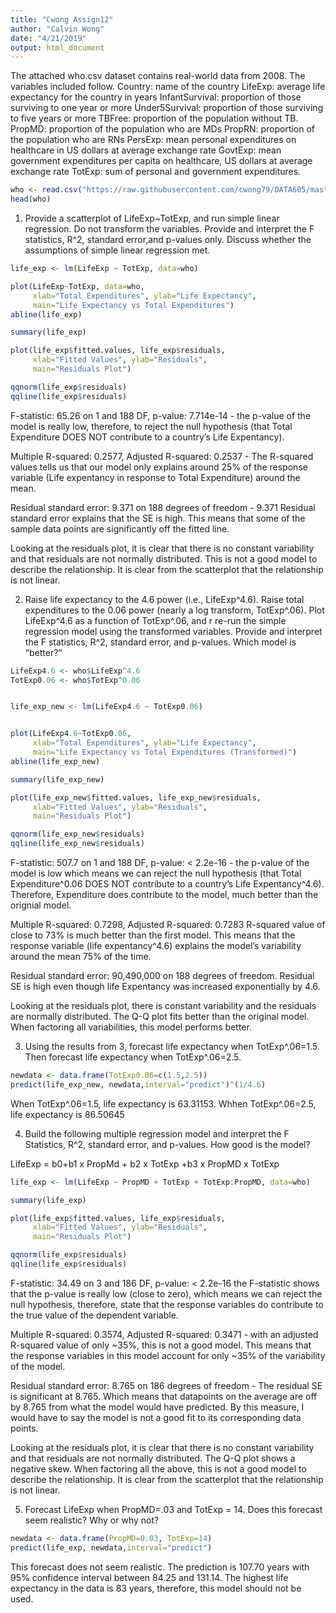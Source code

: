 ```yaml
---
title: "Cwong Assign12"
author: "Calvin Wong"
date: "4/21/2019"
output: html_document
---
```


The attached who.csv dataset contains real-world data from 2008. The variables included follow.
Country: name of the country
LifeExp: average life expectancy for the country in years
InfantSurvival: proportion of those surviving to one year or more
Under5Survival: proportion of those surviving to five years or more
TBFree: proportion of the population without TB.
PropMD: proportion of the population who are MDs
PropRN: proportion of the population who are RNs
PersExp: mean personal expenditures on healthcare in US dollars at average exchange rate
GovtExp: mean government expenditures per capita on healthcare, US dollars at average exchange rate
TotExp: sum of personal and government expenditures.

```r
who <- read.csv("https://raw.githubusercontent.com/cwong79/DATA605/master/who.csv")
head(who)
```

1. Provide a scatterplot of LifeExp~TotExp, and run simple linear regression. Do not transform the variables. Provide and interpret the F statistics, R^2, standard error,and p-values only. Discuss whether the assumptions of simple linear regression met.

```r
life_exp <- lm(LifeExp ~ TotExp, data=who)

plot(LifeExp~TotExp, data=who, 
     xlab="Total Expenditures", ylab="Life Expectancy",
     main="Life Expectancy vs Total Expenditures")
abline(life_exp)
```


```r
summary(life_exp)
```


```r
plot(life_exp$fitted.values, life_exp$residuals, 
     xlab="Fitted Values", ylab="Residuals",
     main="Residuals Plot")

qqnorm(life_exp$residuals)
qqline(life_exp$residuals)
```

F-statistic: 65.26 on 1 and 188 DF, p-value: 7.714e-14 - the p-value of the model is really low, therefore, to reject the null hypothesis (that Total Expenditure DOES NOT contribute to a country’s Life Expentancy). 

Multiple R-squared: 0.2577, Adjusted R-squared: 0.2537 - The R-squared values tells us that our model only explains around 25% of the response variable (Life expentancy in response to Total Expenditure) around the mean.

Residual standard error: 9.371 on 188 degrees of freedom - 9.371 Residual standard error explains that the SE is high. This means that some of the sample data points are significantly off the fitted line.

Looking at the residuals plot, it is clear that there is no constant variability and that residuals are not normally distributed. This is not a good model to describe the relationship. It is clear from the scatterplot that the relationship is not linear.


2. Raise life expectancy to the 4.6 power (i.e., LifeExp^4.6). Raise total expenditures to the 0.06 power (nearly a log transform, TotExp^.06). Plot LifeExp^4.6 as a function of TotExp^.06, and r re-run the simple regression model using the transformed variables. Provide and interpret the F statistics, R^2, standard error, and p-values. Which model is "better?"

```r

LifeExp4.6 <- who$LifeExp^4.6
TotExp0.06 <- who$TotExp^0.06


life_exp_new <- lm(LifeExp4.6 ~ TotExp0.06)


plot(LifeExp4.6~TotExp0.06, 
     xlab="Total Expenditures", ylab="Life Expectancy",
     main="Life Expectancy vs Total Expenditures (Transformed)")
abline(life_exp_new)
```

```r
summary(life_exp_new)
```

```r
plot(life_exp_new$fitted.values, life_exp_new$residuals, 
     xlab="Fitted Values", ylab="Residuals",
     main="Residuals Plot")

qqnorm(life_exp_new$residuals)
qqline(life_exp_new$residuals)
```

F-statistic: 507.7 on 1 and 188 DF, p-value: < 2.2e-16 - the p-value of the model is low which means we can reject the null hypothesis (that Total Expenditure^0.06 DOES NOT contribute to a country’s Life Expentancy^4.6). Therefore, Expenditure does contribute to the model, much better than the orignial model.

Multiple R-squared: 0.7298, Adjusted R-squared: 0.7283 R-squared value of close to 73% is much better than the first model. This means that the response variable (life expentancy^4.6) explains the model’s variability around the mean 75% of the time.

Residual standard error: 90,490,000 on 188 degrees of freedom. Residual SE is high even though life Expentancy was increased exponentially by 4.6.

Looking at the residuals plot, there is constant variability and the residuals are normally distributed. The Q-Q plot fits better than the original model. When factoring all variabilities, this model performs better.


3. Using the results from 3, forecast life expectancy when TotExp^.06=1.5. Then forecast life expectancy when TotExp^.06=2.5.

```r
newdata <- data.frame(TotExp0.06=c(1.5,2.5))
predict(life_exp_new, newdata,interval="predict")^(1/4.6)
```

When TotExp^.06=1.5, life expectancy is 63.31153.
Whhen TotExp^.06=2.5, life expectancy is 86.50645


4. Build the following multiple regression model and interpret the F Statistics, R^2, standard error, and p-values. How good is the model?

LifeExp = b0+b1 x PropMd + b2 x TotExp +b3 x PropMD x TotExp

```r
life_exp <- lm(LifeExp ~ PropMD + TotExp + TotExp:PropMD, data=who)

summary(life_exp)
```

```r
plot(life_exp$fitted.values, life_exp$residuals, 
     xlab="Fitted Values", ylab="Residuals",
     main="Residuals Plot")

qqnorm(life_exp$residuals)
qqline(life_exp$residuals)
```

F-statistic: 34.49 on 3 and 186 DF, p-value: < 2.2e-16 the F-statistic shows that the p-value is really low (close to zero), which means we can reject the null hypothesis, therefore, state that the response variables do contribute to the true value of the dependent variable.

Multiple R-squared: 0.3574, Adjusted R-squared: 0.3471 - with an adjusted R-squared value of only ~35%, this is not a good model. This means that the response variables in this model account for only ~35% of the variability of the model.

Residual standard error: 8.765 on 186 degrees of freedom - The residual SE is significant at 8.765. Which means that datapoints on the average are off by 8.765 from what the model would have predicted. By this measure, I would have to say the model is not a good fit to its corresponding data points.

Looking at the residuals plot, it is clear that there is no constant variability and that residuals are not normally distributed. The Q-Q plot shows a negative skew. When factoring all the above, this is not a good model to describe the relationship. It is clear from the scatterplot that the relationship is not linear.

5. Forecast LifeExp when PropMD=.03 and TotExp = 14. Does this forecast seem realistic? Why or why not?

```r
newdata <- data.frame(PropMD=0.03, TotExp=14)
predict(life_exp, newdata,interval="predict")
```

This forecast does not seem realistic. The prediction is 107.70 years with 95% confidence interval between 84.25 and 131.14. The highest life expectancy in the data is 83 years, therefore, this model should not be used.